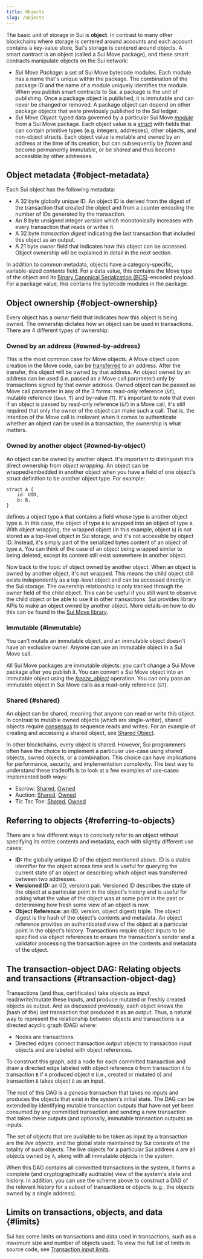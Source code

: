 ```yaml
---
title: Objects
slug: /objects
---
```


The basic unit of storage in Sui is **object**. In contrast to many other blockchains where storage is centered around accounts and each account contains a key-value store, Sui's storage is centered around objects. A smart contract is an object (called a Sui Move package), and these smart contracts manipulate objects on the Sui network:

- _Sui Move Package_: a set of Sui Move bytecode modules. Each module has a name that's unique within the package. The combination of the package ID and the name of a module uniquely identifies the module. When you publish smart contracts to Sui, a package is the unit of publishing. Once a package object is published, it is immutable and can never be changed or removed. A package object can depend on other package objects that were previously published to the Sui ledger.
- _Sui Move Object_: typed data governed by a particular Sui Move [_module_](https://github.com/move-language/move/blob/main/language/documentation/book/src/modules-and-scripts.mdx) from a Sui Move package. Each object value is a [struct](https://github.com/move-language/move/blob/main/language/documentation/book/src/structs-and-resources.mdx) with fields that can contain primitive types (e.g. integers, addresses), other objects, and non-object structs. Each object value is mutable and owned by an address at the time of its creation, but can subsequently be _frozen_ and become permanently immutable, or be _shared_ and thus become accessible by other addresses.

## Object metadata {#object-metadata}

Each Sui object has the following metadata:

- A 32 byte globally unique ID. An object ID is derived from the digest of the transaction that created the object and from a counter encoding the number of IDs generated by the transaction.
- An 8 byte unsigned integer _version_ which monotonically increases with every transaction that reads or writes it.
- A 32 byte _transaction digest_ indicating the last transaction that included this object as an output.
- A 21 byte _owner_ field that indicates how this object can be accessed. Object ownership will be explained in detail in the next section.

In addition to common metadata, objects have a category-specific, variable-sized _contents_ field. For a data value, this contains the Move type of the object and its [Binary Canonical Serialization (BCS)](https://docs.rs/bcs/latest/bcs/)-encoded payload. For a package value, this contains the bytecode modules in the package.

## Object ownership {#object-ownership}

Every object has a _owner_ field that indicates how this object is being owned. The ownership dictates how an object can be used in transactions. There are 4 different types of ownership:

### Owned by an address {#owned-by-address}

This is the most common case for Move objects. A Move object upon creation in the Move code, can be [transferred](../../build/create-smart-contracts/sui-move-library.mdx) to an address. After the transfer, this object will be owned by that address. An object owned by an address can be used (i.e. passed as a Move call parameter) only by transactions signed by that owner address. Owned object can be passed as Move call parameter in any of the 3 forms: read-only reference (`&T`), mutable reference (`&mut T`) and by-value (`T`). It's important to note that even if an object is passed by read-only reference (`&T`) in a Move call, it's still required that only the owner of the object can make such a call. That is, the intention of the Move call is irrelevant when it comes to authenticate whether an object can be used in a transaction, the ownership is what matters.

### Owned by another object {#owned-by-object}

An object can be owned by another object. It's important to distinguish this direct ownership from _object wrapping_. An object can be wrapped/embedded in another object when you have a field of one object's struct definition to be another object type. For example:

```sui-move
struct A {
    id: UID,
    b: B,
}
```

defines a object type `A` that contains a field whose type is another object type `B`. In this case, the object of type `B` is wrapped into an object of type `A`. With object wrapping, the wrapped object (in this example, object `b`) is not stored as a top-level object in Sui storage, and it's not accessible by object ID. Instead, it's simply part of the serialized bytes content of an object of type `A`. You can think of the case of an object being wrapped similar to being deleted, except its content still exist somewhere in another object.

Now back to the topic of object owned by another object. When an object is owned by another object, it's not wrapped. This means the child object still exists independently as a top-level object and can be accessed directly in the Sui storage. The ownership relationship is only tracked through the owner field of the child object. This can be useful if you still want to observe the child object or be able to use it in other transactions. Sui provides library APIs to make an object owned by another object. More details on how to do this can be found in the [Sui Move library](../../build/create-smart-contracts/sui-move-library.mdx).

### Immutable {#immutable}

You can't mutate an immutable object, and an immutable object doesn't have an exclusive owner. Anyone can use an immutable object in a Sui Move call.

All Sui Move packages are immutable objects: you can't change a Sui Move package after you publish it. You can convert a Sui Move object into an immutable object using the [_freeze_object_](../../build/create-smart-contracts/sui-move-library.mdx#immutable) operation. You can only pass an immutable object in Sui Move calls as a read-only reference (`&T`).

### Shared {#shared}

An object can be shared, meaning that anyone can read or write this object. In contrast to mutable owned objects (which are single-writer), shared objects require [consensus](../../learn/core-concepts/consensus-engine.mdx) to sequence reads and writes. For an example of creating and accessing a shared object, see [Shared Object](https://examples.sui.io/basics/shared-object.html).

In other blockchains, every object is shared. However, Sui programmers often have the choice to implement a particular use-case using shared objects, owned objects, or a combination. This choice can have implications for performance, security, and implementation complexity. The best way to understand these tradeoffs is to look at a few examples of use-cases implemented both ways:

- Escrow: [Shared](https://github.com/MystenLabs/sui/blob/main/sui_programmability/examples/defi/sources/shared_escrow.move), [Owned](https://github.com/MystenLabs/sui/blob/main/sui_programmability/examples/defi/sources/escrow.move)
- Auction: [Shared](https://github.com/MystenLabs/sui/blob/main/sui_programmability/examples/nfts/sources/shared_auction.move), [Owned](https://github.com/MystenLabs/sui/blob/main/sui_programmability/examples/nfts/sources/auction.move)
- Tic Tac Toe: [Shared](https://github.com/MystenLabs/sui/blob/main/sui_programmability/examples/games/sources/shared_tic_tac_toe.move), [Owned](https://github.com/MystenLabs/sui/blob/main/sui_programmability/examples/games/sources/tic_tac_toe.move)

## Referring to objects {#referring-to-objects}

There are a few different ways to concisely refer to an object without specifying its entire contents and metadata, each with slightly different use cases:

- **ID:** the globally unique ID of the object mentioned above. ID is a stable identifier for the object across time and is useful for querying the current state of an object or describing which object was transferred between two addresses.
- **Versioned ID:** an (ID, version) pair. Versioned ID describes the state of the object at a particular point in the object's history and is useful for asking what the value of the object was at some point in the past or determining how fresh some view of an object is now.
- **Object Reference:** an (ID, version, object digest) triple. The object digest is the hash of the object's contents and metadata. An object reference provides an authenticated view of the object at a particular point in the object's history. Transactions require object inputs to be specified via object references to ensure the transaction's sender and a validator processing the transaction agree on the contents and metadata of the object.

## The transaction-object DAG: Relating objects and transactions {#transaction-object-dag}

Transactions (and thus, certificates) take objects as input, read/write/mutate these inputs, and produce mutated or freshly created objects as output. And as discussed previously, each object knows the (hash of the) last transaction that produced it as an output. Thus, a natural way to represent the relationship between objects and transactions is a directed acyclic graph (DAG) where:

- Nodes are transactions.
- Directed edges connect transaction output objects to transaction input objects and are labeled with object references.

To construct this graph, add a node for each committed transaction and draw a directed edge labeled with object reference `O` from transaction `A` to transaction `B` if `A` produced object `O` (i.e., created or mutated `O`) and transaction `B` takes object `O` as an input.

The root of this DAG is a _genesis_ transaction that takes no inputs and produces the objects that exist in the system's initial state. The DAG can be extended by identifying mutable transaction outputs that have not yet been consumed by any committed transaction and sending a new transaction that takes these outputs (and optionally, immutable transaction outputs) as inputs.

The set of objects that are available to be taken as input by a transaction are the _live objects_, and the global state maintained by Sui consists of the totality of such objects. The live objects for a particular Sui address `A` are all objects owned by `A`, along with all immutable objects in the system.

When this DAG contains all committed transactions in the system, it forms a complete (and cryptographically auditable) view of the system's state and history. In addition, you can use the scheme above to construct a DAG of the relevant history for a subset of transactions or objects (e.g., the objects owned by a single address).

## Limits on transactions, objects, and data {#limits}

Sui has some limits on transactions and data used in transactions, such as a maximum size and number of objects used. To view the full list of limits in source code, see [Transaction input limits](https://github.com/MystenLabs/sui/blob/main/crates/sui-protocol-config/src/lib.rs#L154).
